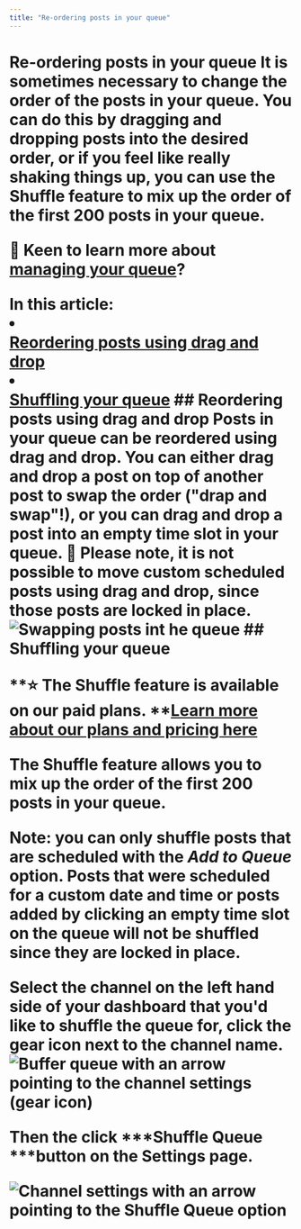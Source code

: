 ```yaml
---
title: "Re-ordering posts in your queue"
---
```


# Re-ordering posts in your queue <a href="javascript:window.print()" class="printArticle" title="Print this article" aria-label="Print this Article"><i class="icon-print"></i></a> It is sometimes necessary to change the order of the posts in your queue. You can do this by dragging and dropping posts into the desired order, or if you feel like really shaking things up, you can use the Shuffle feature to mix up the order of the first 200 posts in your queue. <div class="callout-yellow"> <p>🎥 Keen to learn more about [managing your queue](https://fast.wistia.net/embed/channel/nasetpeuf7?wchannelid=nasetpeuf7&wmediaid=ow99bmfwht)?</p> </div> In this article: <li></li>[Reordering posts using drag and drop](#h_01ERDHCTGGA588KTBKWG0HD722)</li> <li></li>[Shuffling your queue](#h_01ERDHDDB4R87P08MWE579DJ30)</li> ## Reordering posts using drag and drop Posts in your queue can be reordered using drag and drop. You can either drag and drop a post on top of another post to swap the order ("drap and swap"!), or you can drag and drop a post into an empty time slot in your queue. 📝 Please note, it is not possible to move custom scheduled posts using drag and drop, since those posts are locked in place. ![Swapping posts int he queue](//d33v4339jhl8k0.cloudfront.net/docs/assets/64cb6cf86d4a3e191f237e66/images/66e45f83dd5b956281ae4cc9/file-AGU21C93KL.gif) ## Shuffling your queue <div class="callout-red"> <p>**⭐️ The Shuffle feature is available on our paid plans. **<a href="https://buffer.helpscoutdocs.com/article/595-features-available-on-each-buffer-plan" target="_self">**Learn more about our plans and pricing here**</a></p> </div> The Shuffle feature allows you to mix up the order of the first 200 posts in your queue. <div class="callout-blue"> <p>**Note:** you can only shuffle posts that are scheduled with the ***Add to Queue*** option. Posts that were scheduled for a custom date and time or posts added by clicking an empty time slot on the queue will not be shuffled since they are locked in place.</p> </div> Select the channel on the left hand side of your dashboard that you'd like to shuffle the queue for, click the gear icon next to the channel name. ![Buffer queue with an arrow pointing to the channel settings (gear icon)](//d33v4339jhl8k0.cloudfront.net/docs/assets/64cb6cf86d4a3e191f237e66/images/66b65fa765e01777a933364f/file-Gn3mjulR7w.jpg) <p>Then the click ***Shuffle Queue ***button on the Settings page.</p> ![Channel settings with an arrow pointing to the Shuffle Queue option](//d33v4339jhl8k0.cloudfront.net/docs/assets/64cb6cf86d4a3e191f237e66/images/66b65f50067e9c553dc82595/file-Z1z8PvTeBg.jpg)